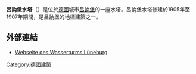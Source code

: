 '''呂訥堡水塔'''（{{lang-de|Wasserturm Lüneburg}}）是位於[[德國|德國]]城市[[呂訥堡|呂訥堡]]的一座水塔。呂訥堡水塔修建於1905年至1907年期間，是呂訥堡的地標建築之一。
== 外部連結 ==
{{Commonscat|Wasserturm Lüneburg|呂訥堡水塔}}
* [http://www.wasserturm.net/ Webseite des Wasserturms Lüneburg]{{Wayback|url=http://www.wasserturm.net/ |date=20201125015446 }}
[[Category:德國建築|Category:德國建築]]